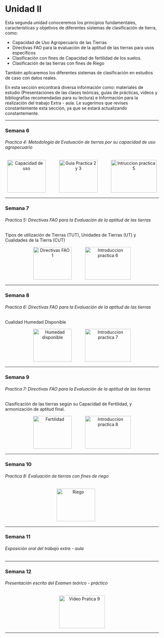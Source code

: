 # Unidad II

Esta segunda unidad conoceremos los principios fundamentales, características y objetivos de diferentes sistemas de clasificación de tierra, como:

* Capacidad de Uso Agropecuario de las Tierras
* Directivas FAO para la evaluación de la aptitud de las tierras para usos específicos
* Clasificación con fines de Capacidad de fertilidad de los suelos.
* Clasificación de las tierras con fines de Riego

También aplicaremos los diferentes sistemas de clasificación en estudios de caso con datos reales.

En esta sección encontrará diversa información como: materiales de estudio (Presentaciones de las clases teóricas, guías de prácticas, videos y bibliografías recomendadas para su lectura) e Información para la realización del trabajo Extra - aula. Le sugerimos que revises constantemente esta sección, ya que se estará actualizando constantemente.

---

### Semana 6 {-}
###### Practica 4: Metodología de Evaluación de tierras por su capacidad de uso agropecuario {-}

<div>
<p style = 'text-align:center;'>
<a style = 'padding-right: 40px;' href="pdf/Unidad2/Clase_teoria_semana_06_Capacidad de uso.pdf" target="_blank" title="Capacidad de uso agropecuario de las tierras"><img src="Imagenes/presentacion2.png" alt="Capacidad de uso" width="126" height="107"/></a>
<a style = 'padding-right: 40px;' href="pdf/Unidad2/Guía_Prácticas_ Unidades_2_3.pdf" target="_blank" title="Guia practicas Unidades 2 y 3"><img src="Imagenes/practica3.png" alt="Guia Practica 2 y 3" width="126" height="107"/></a>
<a href="Disponible.html" target="_blank" title="Video introductorio Practica 5"><img src="Imagenes/youtube5.png" alt="Intruccion practica 5" width="150" height="107"/></a>
</p>
</div>
---

### Semana 7 {-}
###### Practica 5: Directivas FAO para la Evaluación de la aptitud de las tierras {-}
Tipos de utilización de Tierras (TUT), Unidades de Tierras (UT) y Cualidades de la Tierra (CUT)

<div>
<p style = 'text-align:center;'>
<a style = 'padding-right: 40px;' href="pdf/Unidad2/Clase_teoria_semana_07_Teoria_FAO.pdf" target="_blank" title="Directivas FAO TUT CUT UT"><img src="Imagenes/presentacion2.png" alt="Directivas FAO 1" width="126" height="107"/></a>
<a href="Disponible.html" target="_blank" title="Video introductorio Practica 6"><img src="Imagenes/youtube5.png" alt="Introduccion practica 6" width="150" height="107"/></a>
</p>
</div>
---

### Semana 8 {-}
###### Practica 6: Directivas FAO para la Evaluación de la aptitud de las tierras {-}
Cualidad Humedad Disponible

<div>
<p style = 'text-align:center;'>
<a style = 'padding-right: 40px;' href="pdf/Unidad2/Clase_teoria_semana_08_Humedad disponible.pdf" target="_blank" title="Humedad disponible"><img src="Imagenes/presentacion2.png" alt="Humedad disponible" width="126" height="107"/></a>
<a href="Disponible.html" target="_blank" title="Video introductorio Practica 7"><img src="Imagenes/youtube5.png" alt="Introduccion practica 7" width="150" height="107"/></a>
</p>
</div>
---

### Semana 9 {-}
###### Practica 7: Directivas FAO para la Evaluación de la aptitud de las tierras {-}
Clasificación de las tierras según su Capacidad de Fertilidad, y armonización de aptitud final.


<div>
<p style = 'text-align:center;'>
<a style = 'padding-right: 40px;' href="pdf/Unidad2/Clase_teoria_semana_09_Capacidad_fertilidad.pdf" target="_blank" title="Clasificación de las tierras según Fertilidad"><img src="Imagenes/presentacion2.png" alt="Fertilidad" width="126" height="107"/></a>
<a href="Disponible.html" target="_blank" title="Video introductorio Practica 8"><img src="Imagenes/youtube5.png" alt="Introduccion practica 8" width="150" height="107"/></a>
</p>
</div>
---

### Semana 10 {-}
###### Practica 8: Evaluación de tierras con fines de riego {-}

<div>
<p style = 'text-align:center;'>
<a style = 'padding-right: 40px;' href="pdf/Unidad2/Clase_teoria_semana_10_evaluación_tierras_con_fines_riego.pdf" target="_blank" title="Evaluación de tierras con fines de riego"><img src="Imagenes/presentacion2.png" alt="Riego" width="126" height="107"/></a>
<!-- <a href="pdf/xxx.pdf" target="_blank" title="Video sobre trabajo Extra"><img src="Imagenes/youtube5.png" alt="Trabajo Extra - aula" width="150" height="107"/></a> -->
</p>
</div>
---

### Semana 11 {-}
###### Exposición oral del trabajo extra - aula {-}

<!-- <div> -->
<!-- <p style = 'text-align:center;'> -->
<!-- <a style = 'padding-right: 40px;' href="pdf/xxx.pdf" target="_blank" title="Clase de repaso de la unidad 2"><img src="Imagenes/presentacion2.png" alt="texto alternativo" width="126" height="107"/></a> -->
<!-- </p> -->
<!-- </div> -->

---

### Semana 12 {-}
###### Presentación escrita del Examen teórico - práctico {-}

<div>
<p style = 'text-align:center;'>
<a href="Disponible.html" target="_blank" title="Video introductorio Pratica 9"><img src="Imagenes/youtube5.png" alt="Video Pratica 9" width="150" height="107"></a>
</p>
</div>
---